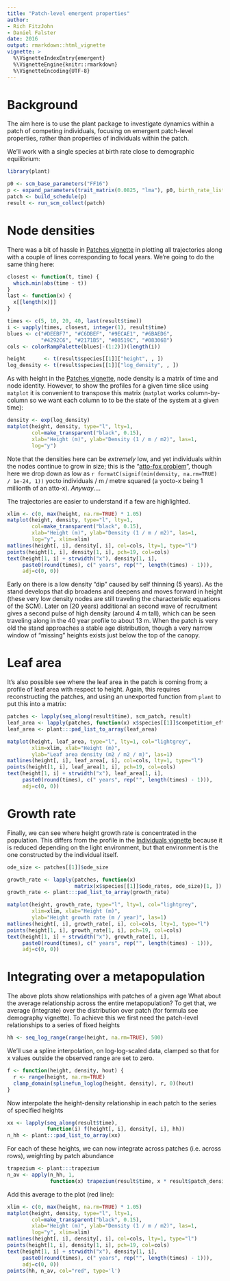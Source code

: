 ```yaml
---
title: "Patch-level emergent properties"
author: 
- Rich FitzJohn
- Daniel Falster
date: 2016
output: rmarkdown::html_vignette
vignette: >
  %\VignetteIndexEntry{emergent}
  %\VignetteEngine{knitr::rmarkdown}
  %\VignetteEncoding{UTF-8}
---
```


# Background

The aim here is to use the plant package to investigate dynamics
within a patch of competing individuals, focusing on emergent patch-level
properties, rather than properties of individuals within the patch.

We'll work with a single species at birth rate close to demographic equilibrium:


```r
library(plant)

p0 <- scm_base_parameters("FF16")
p <- expand_parameters(trait_matrix(0.0825, "lma"), p0, birth_rate_list = 17.31)
patch <- build_schedule(p)
result <- run_scm_collect(patch)

```

# Node densities

There was a bit of hassle in [Patches vignette](https://traitecoevo.github.io/plant/articles/patch.html)
in plotting all trajectories along with a couple of lines corresponding to focal
years.  We're going to do the same thing here:

```r
closest <- function(t, time) {
  which.min(abs(time - t))
}
last <- function(x) {
  x[[length(x)]]
}

times <- c(5, 10, 20, 40, last(result$time))
i <- vapply(times, closest, integer(1), result$time)
blues <- c("#DEEBF7", "#C6DBEF", "#9ECAE1", "#6BAED6",
           "#4292C6", "#2171B5", "#08519C", "#08306B")
cols <- colorRampPalette(blues[-(1:2)])(length(i))

height      <- t(result$species[[1]]["height", , ])
log_density <- t(result$species[[1]]["log_density", , ])
```

As with height in the [Patches vignette](https://traitecoevo.github.io/plant/articles/patch.html),
node density is a matrix of time and node identity.  However, to show the
profiles for a given time slice using `matplot` it is convenient to transpose 
this matrix (`matplot` works column-by-column so we want each column to
to be the state of the system at a given time):

```r
density <- exp(log_density)
matplot(height, density, type="l", lty=1,
        col=make_transparent("black", 0.15),
        xlab="Height (m)", ylab="Density (1 / m / m2)", las=1,
        log="y")
```

Note that the densities here can be *extremely* low, and yet
individuals within the nodes continue to grow in size; this is the "[atto-fox problem](http://en.wikipedia.org/wiki/Lotka-Volterra_equation)",
though here we drop down as low as `r formatC(signif(min(density, na.rm=TRUE) / 1e-24, 1))`
yocto individuals / m / metre squared (a yocto-x being 1 millionth of an
atto-x).  *Anyway*....

The trajectories are easier to understand if a few are
highlighted.

```r
xlim <- c(0, max(height, na.rm=TRUE) * 1.05)
matplot(height, density, type="l", lty=1,
        col=make_transparent("black", 0.15),
        xlab="Height (m)", ylab="Density (1 / m / m2)", las=1,
        log="y", xlim=xlim)
matlines(height[, i], density[, i], col=cols, lty=1, type="l")
points(height[1, i], density[1, i], pch=19, col=cols)
text(height[1, i] + strwidth("x"), density[1, i],
     paste0(round(times), c(" years", rep("", length(times) - 1))),
     adj=c(0, 0))
```

Early on there is a low density "dip" caused by self thinning (5
years).  As the stand develops that dip broadens and deepens and
moves forward in height (these very low density nodes are still
traveling the characteristic equations of the SCM).  Later on (20
years) additional an second wave of recruitment gives a second
pulse of high density (around 4 m tall), which can be seen
traveling along in the 40 year profile to about 13 m.  When the
patch is very old the stand approaches a stable age distribution,
though a very narrow window of "missing" heights exists just below
the top of the canopy.

# Leaf area

It's also possible see where the leaf area in the patch is coming
from; a profile of leaf area with respect to height.  Again, this
requires reconstructing the patches, and using an unexported
function from `plant` to put this into a matrix:

```r
patches <- lapply(seq_along(result$time), scm_patch, result)
leaf_area <- lapply(patches, function(x) x$species[[1]]$competition_effects)
leaf_area <- plant:::pad_list_to_array(leaf_area)

matplot(height, leaf_area, type="l", lty=1, col="lightgrey",
        xlim=xlim, xlab="Height (m)",
        ylab="Leaf area density (m2 / m2 / m)", las=1)
matlines(height[, i], leaf_area[, i], col=cols, lty=1, type="l")
points(height[1, i], leaf_area[1, i], pch=19, col=cols)
text(height[1, i] + strwidth("x"), leaf_area[1, i],
     paste0(round(times), c(" years", rep("", length(times) - 1))),
     adj=c(0, 0))
```
# Growth rate

Finally, we can see where height growth rate is concentrated in the
population.  This differs from the profile in the [Individuals vignette](https://traitecoevo.github.io/plant/articles/individuals.html)
because it is reduced depending on the light environment, but that
environment is the one constructed by the individual itself.

```r
ode_size <- patches[[1]]$ode_size

growth_rate <- lapply(patches, function(x)
                      matrix(x$species[[1]]$ode_rates, ode_size)[1, ])
growth_rate <- plant:::pad_list_to_array(growth_rate)

matplot(height, growth_rate, type="l", lty=1, col="lightgrey",
        xlim=xlim, xlab="Height (m)",
        ylab="Height growth rate (m / year)", las=1)
matlines(height[, i], growth_rate[, i], col=cols, lty=1, type="l")
points(height[1, i], growth_rate[1, i], pch=19, col=cols)
text(height[1, i] + strwidth("x"), growth_rate[1, i],
     paste0(round(times), c(" years", rep("", length(times) - 1))),
     adj=c(0, 0))
```
# Integrating over a metapopulation

The above plots show relationships with patches of a given age
What about the average relationship across the entire metapopulation?
To get that, we  average (integrate) over the distribution over patch
(for formula see demography vignette). To achieve this we first need
the patch-level relationships to a series of fixed heights

```r
hh <- seq_log_range(range(height, na.rm=TRUE), 500)
```

We'll use a spline interpolation, on log-log-scaled data, clamped
so that for x values outside the observed range are set to zero.

```r
f <- function(height, density, hout) {
  r <- range(height, na.rm=TRUE)
  clamp_domain(splinefun_loglog(height, density), r, 0)(hout)
}
```

Now interpolate the height-density relationship in each patch to
the series of  specified heights

```r
xx <- lapply(seq_along(result$time),
             function(i) f(height[, i], density[, i], hh))
n_hh <- plant:::pad_list_to_array(xx)
```

For each of these heights, we can now integrate across patches
(i.e. across rows), weighting by patch abundance

```r
trapezium <- plant:::trapezium
n_av <- apply(n_hh, 1,
              function(x) trapezium(result$time, x * result$patch_density))
```

Add this average to the plot (red line):

```r
xlim <- c(0, max(height, na.rm=TRUE) * 1.05)
matplot(height, density, type="l", lty=1,
        col=make_transparent("black", 0.15),
        xlab="Height (m)", ylab="Density (1 / m / m2)", las=1,
        log="y", xlim=xlim)
matlines(height[, i], density[, i], col=cols, lty=1, type="l")
points(height[1, i], density[1, i], pch=19, col=cols)
text(height[1, i] + strwidth("x"), density[1, i],
     paste0(round(times), c(" years", rep("", length(times) - 1))),
     adj=c(0, 0))
points(hh, n_av, col="red", type='l')
```
